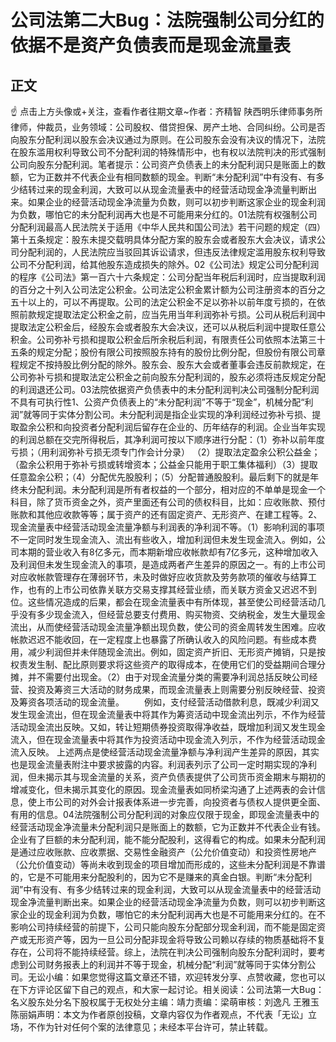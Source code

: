 # 公司法第二大Bug：法院强制公司分红的依据不是资产负债表而是现金流量表
## 正文
☝ 点击上方头像或+关注，查看作者往期文章~作者：齐精智 陕西明乐律师事务所律师，仲裁员，业务领域：公司股权、借贷担保、房产土地、合同纠纷。公司是否向股东分配利润以股东会决议通过为原则。在公司股东会没有决议的情况下，法院在股东滥用权利导致公司不分配利润的特殊情形中，也有权以法院判决的形式强制公司向股东分配利润。笔者提示：公司资产负债表上的未分配利润只是账面上的数额，它为正数并不代表企业有相同数额的现金。判断“未分配利润”中有没有、有多少结转过来的现金利润，大致可以从现金流量表中的经营活动现金净流量判断出来。如果企业的经营活动现金净流量为负数，则可以初步判断这家企业的现金利润为负数，哪怕它的未分配利润再大也是不可能用来分红的。01法院有权强制公司分配利润最高人民法院关于适用《中华人民共和国公司法》若干问题的规定（四）第十五条规定：股东未提交载明具体分配方案的股东会或者股东大会决议，请求公司分配利润的，人民法院应当驳回其诉讼请求，但违反法律规定滥用股东权利导致公司不分配利润，给其他股东造成损失的除外。02《公司法》规定公司分配利润的程序《公司法》第一百六十六条规定：公司分配当年税后利润时，应当提取利润的百分之十列入公司法定公积金。公司法定公积金累计额为公司注册资本的百分之五十以上的，可以不再提取。公司的法定公积金不足以弥补以前年度亏损的，在依照前款规定提取法定公积金之前，应当先用当年利润弥补亏损。公司从税后利润中提取法定公积金后，经股东会或者股东大会决议，还可以从税后利润中提取任意公积金。公司弥补亏损和提取公积金后所余税后利润，有限责任公司依照本法第三十五条的规定分配；股份有限公司按照股东持有的股份比例分配，但股份有限公司章程规定不按持股比例分配的除外。股东会、股东大会或者董事会违反前款规定，在公司弥补亏损和提取法定公积金之前向股东分配利润的，股东必须将违反规定分配的利润退还公司。03法院依据资产负债表中的未分配利润判决公司强制分配利润不具有可执行性1、公资产负债表上的“未分配利润”不等于“现金”，机械分配“利润”就等同于实体分割公司。未分配利润是指企业实现的净利润经过弥补亏损、提取盈余公积和向投资者分配利润后留存在企业的、历年结存的利润。企业当年实现的利润总额在交完所得税后，其净利润可按以下顺序进行分配：（1）弥补以前年度亏损；（用利润弥补亏损无须专门作会计分录）  （2）提取法定盈余公积公益金；（盈余公积用于弥补亏损或转增资本；公益金只能用于职工集体福利）（3）提取任意盈余公积；（4）分配优先股股利；（5）分配普通股股利。最后剩下的就是年终未分配利润。未分配利润是所有者权益的一个部分，相对应的不单单是现金一个科目，除了货币资金之外，资产里面还有公司的债权科目，比如：应收账款、预付账款和其他应收款等等；属于资产的还有固定资产、无形资产、在建工程等。2、现金流量表中经营活动现金流量净额与利润表的净利润不等。（1）影响利润的事项不一定同时发生现金流入、流出有些收入，增加利润但未发生现金流入。例如，公司本期的营业收入有8亿多元，而本期新增应收帐款却有7亿多元，这种增加收入及利润但未发生现金流入的事项，是造成两者产生差异的原因之一。有的上市公司对应收帐款管理存在薄弱环节，未及时做好应收货款及劳务款项的催收与结算工作，也有的上市公司依靠关联方交易支撑其经营业绩，而关联方资金又迟迟不到位。这些情况造成的后果，都会在现金流量表中有所体现，甚至使公司经营活动几乎没有多少现金流入，但经营总要支付费用、购买物资、交纳税金，发生大量现金流出，从而使经营活动现金流量净额出现负数，使公司的资金周转发生困难。应收帐款迟迟不能收回，在一定程度上也暴露了所确认收入的风险问题。有些成本费用，减少利润但并未伴随现金流出。例如，固定资产折旧、无形资产摊销，只是按权责发生制、配比原则要求将这些资产的取得成本，在使用它们的受益期间合理分摊，并不需要付出现金。（2）由于对现金流量分类的需要净利润总括反映公司经营、投资及筹资三大活动的财务成果，而现金流量表上则需要分别反映经营、投资及筹资各项活动的现金流量。  　　例如，支付经营活动借款利息，既减少利润又发生现金流出，但在现金流量表中将其作为筹资活动中现金流出列示，不作为经营活动现金流出反映。又如，转让短期债券投资取得净收益，既增加利润又发生现金流入，但在现金流量表中将其作为投资活动中现金流入列示，不作为经营活动现金流入反映。 上述两点是使经营活动现金流量净额与净利润产生差异的原因，其实也是现金流量表附注中要求披露的内容。利润表列示了公司一定时期实现的净利润，但未揭示其与现金流量的关系，资产负债表提供了公司货币资金期末与期初的增减变化，但未揭示其变化的原因。现金流量表如同桥梁沟通了上述两表的会计信息，使上市公司的对外会计报表体系进一步完善，向投资者与债权人提供更全面、有用的信息。04法院强制公司分配利润的对象应仅限于现金，即现金流量表中的经营活动现金净流量未分配利润只是账面上的数额，它为正数并不代表企业有钱。企业有了巨额的未分配利润，能不能分配股利，这得看它的构成。如果未分配利润是通过应收账款、应收票据、交易性金融资产（公允价值变动）和投资性房地产（公允价值变动）等尚未收到现金的项目增加而形成的，这些未分配利润是不靠谱的，它是不可能用来分配股利的，因为它不是赚来的真金白银。判断“未分配利润”中有没有、有多少结转过来的现金利润，大致可以从现金流量表中的经营活动现金净流量判断出来。如果企业的经营活动现金净流量为负数，则可以初步判断这家企业的现金利润为负数，哪怕它的未分配利润再大也是不可能用来分红的。在不影响公司持续经营的前提下，公司只能向股东分配部分现金利润，而不能是固定资产或无形资产等，因为一旦公司分配非现金将导致公司赖以存续的物质基础将不复存在，公司将不能持续经营。综上，法院在判决公司强制向股东分配利润时，要考虑到公司财务报表上的利润并不等于现金，机械分配“利润”就等同于实体分割公司。无讼小编：如果您觉得这篇文章还不错，欢迎转发分享、点赞收藏，您也可以在下方评论区留下自己的观点，和大家一起讨论。相关阅读：公司法第一大Bug：名义股东处分名下股权属于无权处分主编：靖力责编：梁萌审核：刘逸凡 王雅玉 陈丽娟声明：本文为作者原创投稿，文章内容仅为作者观点，不代表「无讼」立场，不作为针对任何个案的法律意见；未经本平台许可，禁止转载。